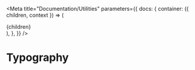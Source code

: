 
<Meta
  title="Documentation/Utilities"
  parameters={{
    docs: {
      container: ({ children, context }) => (
        <DocsContainer context={context}>
          <div>{children}</div>
        </DocsContainer>
      ),
    },
  }}
/>

# Typography

<Typography />
